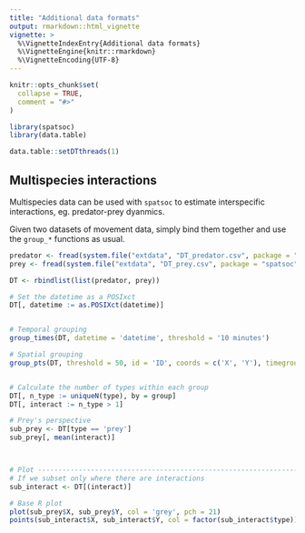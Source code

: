 ```yaml
---
title: "Additional data formats"
output: rmarkdown::html_vignette
vignette: >
  %\VignetteIndexEntry{Additional data formats}
  %\VignetteEngine{knitr::rmarkdown}
  %\VignetteEncoding{UTF-8}
---
```


```r
knitr::opts_chunk$set(
  collapse = TRUE,
  comment = "#>"
)
```

```r
library(spatsoc)
library(data.table)
```

```r
data.table::setDTthreads(1)
```

## Multispecies interactions

Multispecies data can be used with `spatsoc` to estimate 
interspecific interactions, eg. predator-prey dyanmics. 

Given two datasets of movement data, simply bind them together and use 
the `group_*` functions as usual. 


```r
predator <- fread(system.file("extdata", "DT_predator.csv", package = "spatsoc"))
prey <- fread(system.file("extdata", "DT_prey.csv", package = "spatsoc"))

DT <- rbindlist(list(predator, prey))

# Set the datetime as a POSIxct
DT[, datetime := as.POSIXct(datetime)]


# Temporal grouping
group_times(DT, datetime = 'datetime', threshold = '10 minutes')

# Spatial grouping
group_pts(DT, threshold = 50, id = 'ID', coords = c('X', 'Y'), timegroup = 'timegroup')


# Calculate the number of types within each group
DT[, n_type := uniqueN(type), by = group]
DT[, interact := n_type > 1]

# Prey's perspective
sub_prey <- DT[type == 'prey']
sub_prey[, mean(interact)]



# Plot --------------------------------------------------------------------
# If we subset only where there are interactions
sub_interact <- DT[(interact)]

# Base R plot
plot(sub_prey$X, sub_prey$Y, col = 'grey', pch = 21)
points(sub_interact$X, sub_interact$Y, col = factor(sub_interact$type))
```
